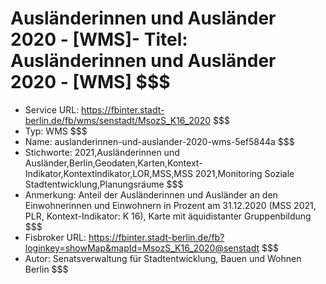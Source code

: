 # Ausländerinnen und Ausländer 2020 - [WMS]- Titel: Ausländerinnen und Ausländer 2020 - [WMS] $$$
- Service URL: https://fbinter.stadt-berlin.de/fb/wms/senstadt/MsozS_K16_2020 $$$
- Typ: WMS $$$
- Name: auslanderinnen-und-auslander-2020-wms-5ef5844a $$$
- Stichworte: 2021,Ausländerinnen und Ausländer,Berlin,Geodaten,Karten,Kontext-Indikator,Kontextindikator,LOR,MSS,MSS 2021,Monitoring Soziale Stadtentwicklung,Planungsräume $$$
- Anmerkung: Anteil der Ausländerinnen und Ausländer an den Einwohnerinnen und Einwohnern in Prozent am 31.12.2020 (MSS 2021, PLR, Kontext-Indikator: K 16), Karte mit äquidistanter Gruppenbildung $$$
- Fisbroker URL: https://fbinter.stadt-berlin.de/fb?loginkey=showMap&mapId=MsozS_K16_2020@senstadt $$$
- Autor: Senatsverwaltung für Stadtentwicklung, Bauen und Wohnen Berlin $$$
